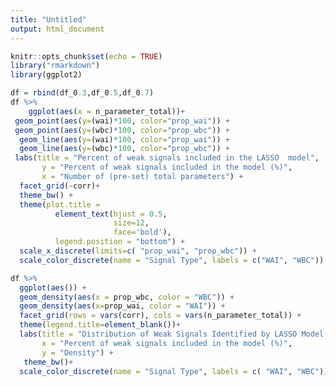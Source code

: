 ```yaml
---
title: "Untitled"
output: html_document
---
```


```r
knitr::opts_chunk$set(echo = TRUE)
library("rmarkdown")
library(ggplot2)

```

```r
df = rbind(df_0.3,df_0.5,df_0.7)
df %>% 
    ggplot(aes(x = n_parameter_total))+
 geom_point(aes(y=(wai)*100, color="prop_wai")) + 
 geom_point(aes(y=(wbc)*100, color="prop_wbc")) + 
  geom_line(aes(y=(wai)*100, color="prop_wai")) + 
  geom_line(aes(y=(wbc)*100, color="prop_wbc")) + 
 labs(title = "Percent of weak signals included in the LASSO  model",
       y = "Percent of weak signals included in the model (%)",
       x = "Number of (pre-set) total parameters") +
  facet_grid(~corr)+
  theme_bw() + 
  theme(plot.title = 
          element_text(hjust = 0.5, 
                       size=12, 
                       face='bold'), 
          legend.position = "bottom") +
  scale_x_discrete(limits=c( "prop_wai", "prop_wbc")) + 
  scale_color_discrete(name = "Signal Type", labels = c("WAI", "WBC")) 
```
```r
df %>% 
  ggplot(aes()) +
  geom_density(aes(x = prop_wbc, color = "WBC")) + 
  geom_density(aes(x=prop_wai, color = "WAI")) +
  facet_grid(rows = vars(corr), cols = vars(n_parameter_total)) +
  theme(legend.title=element_blank())+
  labs(title = "Distribution of Weak Signals Identified by LASSO Model(corr = 0.3)",
       x = "Percent of weak signals included in the model (%)",
       y = "Density") +  
   theme_bw()+
  scale_color_discrete(name = "Signal Type", labels = c( "WAI", "WBC"))
```

